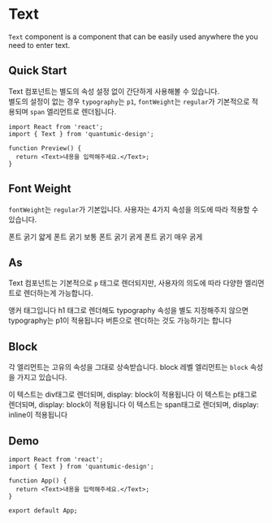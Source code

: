 
<Meta title="components/Text" components={Text} />

# Text

`Text` component is a component that can be easily used anywhere the you need to enter text.

## Quick Start

Text 컴포넌트는 별도의 속성 설정 없이 간단하게 사용해볼 수 있습니다. <br />
별도의 설정이 없는 경우 `typography`는 `p1`, `fontWeight`는 `regular`가 기본적으로 적용되며 `span` 엘리먼트로 렌더됩니다.

```tsx
import React from 'react';
import { Text } from 'quantumic-design';

function Preview() {
  return <Text>내용을 입력해주세요.</Text>;
}
```

## Font Weight

`fontWeight`는 `regular`가 기본입니다. 사용자는 4가지 속성을 의도에 따라 적용할 수 있습니다.

<Canvas>
  <Story name="Font Weight">
    <Text as="p" weight={200}>
      폰트 굵기 얇게
    </Text>
    <Text as="p">폰트 굵기 보통</Text>
    <Text as="p" weight={600}>
      폰트 굵기 굵게
    </Text>
    <Text as="p" weight={800}>
      폰트 굵기 매우 굵게
    </Text>
  </Story>
</Canvas>

## As

Text 컴포넌트는 기본적으로 `p` 태그로 렌더되지만,
사용자의 의도에 따라 다양한 엘리먼트로 렌더하는게 가능합니다.

<Canvas>
  <Story name="As">
    <Text as="a" href="https://github.com" target="blank">
      앵커 태그입니다
    </Text>
    <Text as="h1">
      h1 태그로 렌더해도 typography 속성을 별도 지정해주지 않으면 typography는 p1이 적용됩니다
    </Text>
    <Text as="button">버튼으로 렌더하는 것도 가능하기는 합니다</Text>
  </Story>
</Canvas>

## Block

각 엘리먼트는 고유의 속성을 그대로 상속받습니다. block 레벨 엘리먼트는 `block` 속성을 가지고 있습니다.

<Canvas>
  <Story name="Block">
    <Text as="div">이 텍스트는 div태그로 렌더되며, display: block이 적용됩니다</Text>
    <Text>이 텍스트는 p태그로 렌더되며, display: block이 적용됩니다</Text>
    <Text as="span">이 텍스트는 span태그로 렌더되며, display: inline이 적용됩니다</Text>
  </Story>
</Canvas>

## Demo

```tsx codesandbox=lubycon
import React from 'react';
import { Text } from 'quantumic-design';

function App() {
  return <Text>내용을 입력해주세요.</Text>;
}

export default App;
```
